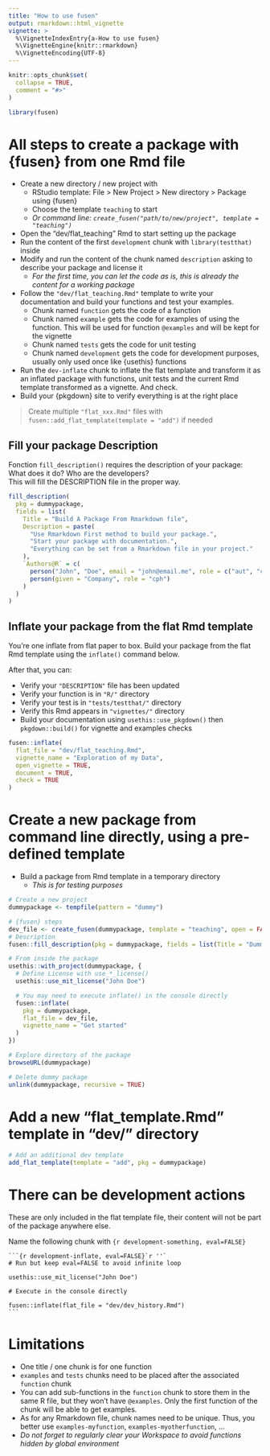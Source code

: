```yaml
---
title: "How to use fusen"
output: rmarkdown::html_vignette
vignette: >
  %\VignetteIndexEntry{a-How to use fusen}
  %\VignetteEngine{knitr::rmarkdown}
  %\VignetteEncoding{UTF-8}
---
```


```r
knitr::opts_chunk$set(
  collapse = TRUE,
  comment = "#>"
)
```

```r
library(fusen)
```

# All steps to create a package with {fusen} from one Rmd file

- Create a new directory / new project with
  - RStudio template: File > New Project > New directory > Package using {fusen} 
  - Choose the template `teaching` to start  
  - *Or command line: `create_fusen("path/to/new/project", template = "teaching")`*
- Open the "dev/flat_teaching" Rmd to start setting up the package
- Run the content of the first `development` chunk with `library(testthat)` inside
- Modify and run the content of the chunk named `description` asking to describe your package and license it
  + *For the first time, you can let the code as is, this is already the content for a working package*
- Follow the `"dev/flat_teaching.Rmd"` template to write your documentation and build your functions and test your examples.  
  - Chunk named `function` gets the code of a function
  - Chunk named `example` gets the code for examples of using the function. This will be used for function `@examples` and will be kept for the vignette
  - Chunk named `tests` gets the code for unit testing
  - Chunk named `development` gets the code for development purposes, usually only used once like {usethis} functions
- Run the `dev-inflate` chunk to inflate the flat template and transform it as an inflated package with functions, unit tests and the current Rmd template transformed as a vignette. And check.
- Build your {pkgdown} site to verify everything is at the right place

> Create multiple `"flat_xxx.Rmd"` files with `fusen::add_flat_template(template = "add")` if needed

## Fill your package Description

Fonction `fill_description()` requires the description of your package: What does it do? Who are the developers?  
This will fill the DESCRIPTION file in the proper way. 

```r
fill_description(
  pkg = dummypackage,
  fields = list(
    Title = "Build A Package From Rmarkdown file",
    Description = paste(
      "Use Rmarkdown First method to build your package.",
      "Start your package with documentation.",
      "Everything can be set from a Rmarkdown file in your project."
    ),
    `Authors@R` = c(
      person("John", "Doe", email = "john@email.me", role = c("aut", "cre"), comment = c(ORCID = "0000-0000-0000-0000")),
      person(given = "Company", role = "cph")
    )
  )
)
```

## Inflate your package from the flat Rmd template

You're one inflate from flat paper to box.
Build your package from the flat Rmd template using the `inflate()` command below.

After that, you can:

- Verify your `"DESCRIPTION"` file has been updated
- Verify your function is in `"R/"` directory
- Verify your test is in `"tests/testthat/"` directory
- Verify this Rmd appears in `"vignettes/"` directory
- Build your documentation using `usethis::use_pkgdown()` then `pkgdown::build()` for vignette and examples checks

```r
fusen::inflate(
  flat_file = "dev/flat_teaching.Rmd",
  vignette_name = "Exploration of my Data",
  open_vignette = TRUE,
  document = TRUE,
  check = TRUE
)
```

# Create a new package from command line directly, using a pre-defined template

- Build a package from Rmd template in a temporary directory
  + _This is for testing purposes_

```r
# Create a new project
dummypackage <- tempfile(pattern = "dummy")

# {fusen} steps
dev_file <- create_fusen(dummypackage, template = "teaching", open = FALSE)
# Description
fusen::fill_description(pkg = dummypackage, fields = list(Title = "Dummy Package"))

# From inside the package
usethis::with_project(dummypackage, {
  # Define License with use_*_license()
  usethis::use_mit_license("John Doe")

  # You may need to execute inflate() in the console directly
  fusen::inflate(
    pkg = dummypackage,
    flat_file = dev_file,
    vignette_name = "Get started"
  )
})

# Explore directory of the package
browseURL(dummypackage)

# Delete dummy package
unlink(dummypackage, recursive = TRUE)
```

# Add a new "flat_template.Rmd" template in "dev/" directory

```r
# Add an additional dev template
add_flat_template(template = "add", pkg = dummypackage)
```

# There can be development actions

These are only included in the flat template file, their content will not be part of the package anywhere else.

Name the following chunk with `{r development-something, eval=FALSE}`

````
```{r development-inflate, eval=FALSE}`r ''`
# Run but keep eval=FALSE to avoid infinite loop

usethis::use_mit_license("John Doe")

# Execute in the console directly

fusen::inflate(flat_file = "dev/dev_history.Rmd")
```
````

# Limitations

- One title / one chunk is for one function
- `examples` and `tests` chunks need to be placed after the associated `function` chunk
- You can add sub-functions in the `function` chunk to store them in the same R file, but they won't have `@examples`. Only the first function of the chunk will be able to get examples.
- As for any Rmarkdown file, chunk names need to be unique. Thus, you better use `examples-myfunction`, `examples-myotherfunction`, ...
- _Do not forget to regularly clear your Workspace to avoid functions hidden by global environment_


